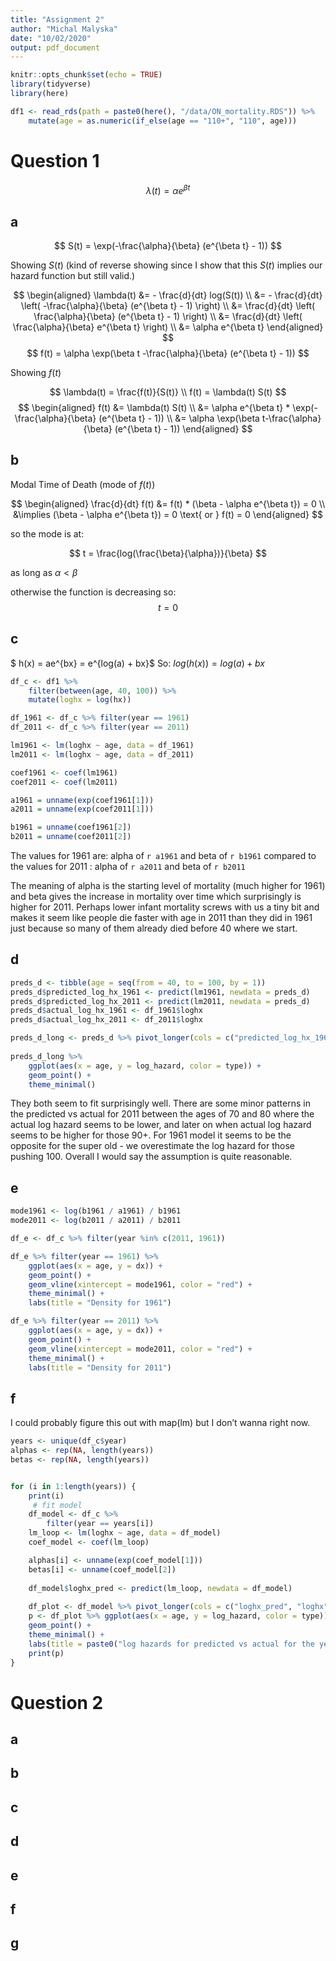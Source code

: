 ```yaml
---
title: "Assignment 2"
author: "Michal Malyska"
date: "10/02/2020"
output: pdf_document
---
```


```r
knitr::opts_chunk$set(echo = TRUE)
library(tidyverse)
library(here)
```

```r
df1 <- read_rds(path = paste0(here(), "/data/ON_mortality.RDS")) %>%
	mutate(age = as.numeric(if_else(age == "110+", "110", age)))
```

# Question 1

$$
\lambda(t) = \alpha e^{\beta t}
$$

## a

$$
S(t) = \exp(-\frac{\alpha}{\beta} (e^{\beta t} - 1))
$$

Showing $S(t)$ (kind of reverse showing since I show that this $S(t)$ implies our
hazard function but still valid.)

$$
\begin{aligned}
\lambda(t) &= - \frac{d}{dt} log(S(t)) \\
&= - \frac{d}{dt} \left( -\frac{\alpha}{\beta} (e^{\beta t} - 1) \right) \\
&= \frac{d}{dt} \left( \frac{\alpha}{\beta} (e^{\beta t} - 1) \right) \\
&= \frac{d}{dt} \left( \frac{\alpha}{\beta} e^{\beta t} \right) \\
&= \alpha e^{\beta t}
\end{aligned}
$$
$$
f(t) = \alpha \exp(\beta t -\frac{\alpha}{\beta} (e^{\beta t} - 1))
$$

Showing $f(t)$

$$
\lambda(t) = \frac{f(t)}{S(t)} \\
f(t) = \lambda(t) S(t)
$$
$$
\begin{aligned}
f(t) &= \lambda(t) S(t) \\
&= \alpha e^{\beta t} * \exp(-\frac{\alpha}{\beta} (e^{\beta t} - 1)) \\
&= \alpha \exp(\beta t-\frac{\alpha}{\beta} (e^{\beta t} - 1))
\end{aligned}
$$

## b

Modal Time of Death (mode of $f(t)$)

$$
\begin{aligned}
\frac{d}{dt} f(t) &= f(t) * (\beta - \alpha e^{\beta t}) = 0 \\
&\implies (\beta - \alpha e^{\beta t}) = 0 \text{ or } f(t) = 0
\end{aligned}
$$

so the mode is at:

$$ 
t = \frac{log(\frac{\beta}{\alpha})}{\beta}
$$

as long as $\alpha < \beta$

otherwise the function is decreasing so:
$$
t = 0
$$

## c

$ h(x) = ae^{bx} = e^{log(a) + bx}$
So:
$log(h(x)) = log(a) + bx$

```r
df_c <- df1 %>%
	filter(between(age, 40, 100)) %>%
	mutate(loghx = log(hx))

df_1961 <- df_c %>% filter(year == 1961)
df_2011 <- df_c %>% filter(year == 2011)

lm1961 <- lm(loghx ~ age, data = df_1961)
lm2011 <- lm(loghx ~ age, data = df_2011)

coef1961 <- coef(lm1961)
coef2011 <- coef(lm2011)

a1961 = unname(exp(coef1961[1]))
a2011 = unname(exp(coef2011[1]))

b1961 = unname(coef1961[2])
b2011 = unname(coef2011[2])

```

The values for 1961 are: alpha of `r a1961` and beta of `r b1961` compared 
to the values for 2011 : alpha of `r a2011` and beta of `r b2011`

The meaning of alpha is the starting level of mortality (much higher for 1961)
and beta gives the increase in mortality over time which surprisingly is 
higher for 2011. Perhaps lower infant mortality screws with us a tiny bit
and makes it seem like people die faster with age in 2011 than they did in 1961 just
because so many of them already died before 40 where we start.

## d

```r

preds_d <- tibble(age = seq(from = 40, to = 100, by = 1))
preds_d$predicted_log_hx_1961 <- predict(lm1961, newdata = preds_d)
preds_d$predicted_log_hx_2011 <- predict(lm2011, newdata = preds_d)
preds_d$actual_log_hx_1961 <- df_1961$loghx
preds_d$actual_log_hx_2011 <- df_2011$loghx

preds_d_long <- preds_d %>% pivot_longer(cols = c("predicted_log_hx_1961", "predicted_log_hx_2011", "actual_log_hx_1961", "actual_log_hx_2011"), names_to = "type", values_to = "log_hazard")
 
preds_d_long %>%
	ggplot(aes(x = age, y = log_hazard, color = type)) +
	geom_point() +
	theme_minimal()

```

They both seem to fit surprisingly well. There are some minor patterns in the
predicted vs actual for 2011 between the ages of 70 and 80 where the 
actual log hazard seems to be lower, and later on when actual log hazard
seems to be higher for those 90+. For 1961 model it seems to be the opposite for
the super old - we overestimate the log hazard for those pushing 100. Overall
I would say the assumption is quite reasonable. 

## e

```r

mode1961 <- log(b1961 / a1961) / b1961
mode2011 <- log(b2011 / a2011) / b2011

df_e <- df_c %>% filter(year %in% c(2011, 1961))

df_e %>% filter(year == 1961) %>%
	ggplot(aes(x = age, y = dx)) +
	geom_point() +
	geom_vline(xintercept = mode1961, color = "red") +
	theme_minimal() +
	labs(title = "Density for 1961")

df_e %>% filter(year == 2011) %>%
	ggplot(aes(x = age, y = dx)) +
	geom_point() +
	geom_vline(xintercept = mode2011, color = "red") +
	theme_minimal() +
	labs(title = "Density for 2011")

```

## f

I could probably figure this out with map(lm) but I don't wanna right now.

```r

years <- unique(df_c$year)
alphas <- rep(NA, length(years))
betas <- rep(NA, length(years))


for (i in 1:length(years)) {
	print(i)
	 # fit model
	df_model <- df_c %>%
		filter(year == years[i])
	lm_loop <- lm(loghx ~ age, data = df_model)
	coef_model <- coef(lm_loop)

	alphas[i] <- unname(exp(coef_model[1]))
	betas[i] <- unname(coef_model[2])
	
	df_model$loghx_pred <- predict(lm_loop, newdata = df_model)
	
	df_plot <- df_model %>% pivot_longer(cols = c("loghx_pred", "loghx"), names_to = "type", values_to = "log_hazard")
	p <- df_plot %>% ggplot(aes(x = age, y = log_hazard, color = type)) +
	geom_point() +
	theme_minimal() +
	labs(title = paste0("log hazards for predicted vs actual for the year ", years[i]))
	print(p)
}

```


# Question 2

## a

## b

## c

## d

## e

## f

## g